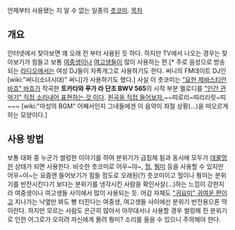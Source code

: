 언제부터 사용됐는 지 알 수 없는 일종의 [[츳코미]].
[[목차]]
== 개요 ==
인터넷에서 찾아보면 꽤 오래 전 부터 사용된 듯 하다. 하지만 TV에서 나오는 경우는 찾아보기가 힘들고 보통 [[여중생]]이나 [[여고생]]들이 많이 사용하는 편.[* 주로 음성으로 방송되는 [[라디오]]에서는 여성 DJ들이 자폭개그로 사용하기도 한다. 써니의 FM데이트 DJ인 [wiki:"써니(소녀시대)" 써니]가 사용하기도 했다.] 사실 이 츳코미는 [["요한 제바스티안 바흐" 바흐]]가 작곡한 '''토카타와 푸가 라 단조 BWV 565'''의 시작 부분 멜로디를 [["인간 관악기" 직접 소리내어 표현하는 것 이다]]. [http://www.youtube.com/watch?v=YqdbrE04oN0 원곡을 직접 들어보자.]~~띠로리~띠리리릿~띠~~~ [wiki:"마성의 BGM" 어째서인지 그네들에겐 이 음악이 좌절 상황(...)을 떠오르게 하는 모양이다.]
== 사용 방법 ==
보통 대화 중 누군가 썰렁한 이야기를 하여 분위기가 급침체 됨과 동시에 모두가 [[데꿀멍]]한 상태가 되면 사용한다. 비슷한 츳코미로 어우~야~, [[헐]], [[뭥미]] 등을 사용할 수 있지만 어우~야~는 요즘엔 들어보기가 힘들 정도로 오래된(?) 츳코미이고 헐이나 뭥미는 분위기를 반전시킨다기 보다는 분위기를 냉각시킨 사람을 확인사살(...)하는 느낌이 강한지라 여중생이나 여고생들 사이에서 많이 사용되는 듯. 어감 자체도 [["귀요미" 귀여운 편]]이고 지나가는 낙옆만 봐도 빵 터진다는 여중생, 여고생들 사이에선 분위기 반전용으론 딱 이란다. 하지만 모르는 사람도 은근히 많아서 아무대서나 사용할 경우 썰렁해 진 분위기로 인한 어그로가 오히려 자신에게 몰려 뭥미? 소리를 들을 수 있으니 주의해야 한다.
